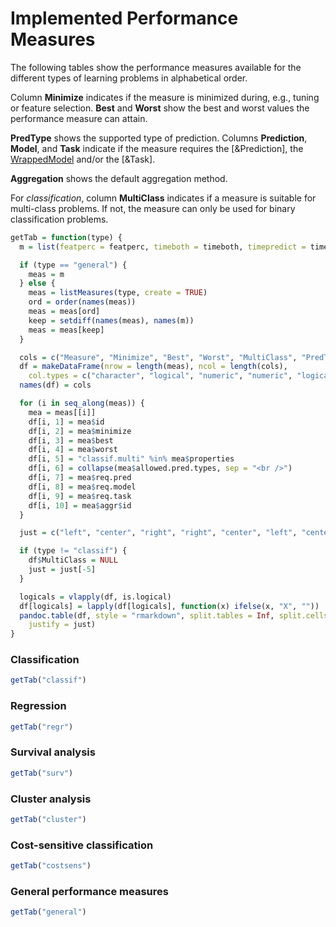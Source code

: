 # Implemented Performance Measures

The following tables show the performance measures available for the different types of
learning problems in alphabetical order.

Column **Minimize** indicates if the measure is minimized during, e.g., tuning or
feature selection.
**Best** and **Worst** show the best and worst values the performance measure can attain.

**PredType** shows the supported type of prediction.
Columns **Prediction**, **Model**, and **Task** indicate if the measure requires the [&Prediction],
the [WrappedModel](&makeWrappedModel) and/or the [&Task].

**Aggregation** shows the default aggregation method.

For *classification*, column **MultiClass** indicates if a measure is suitable for
multi-class problems. If not, the measure can only be used for binary classification problems.


```r
getTab = function(type) {
  m = list(featperc = featperc, timeboth = timeboth, timepredict = timepredict, timetrain = timetrain)

  if (type == "general") {
    meas = m
  } else {
    meas = listMeasures(type, create = TRUE)
    ord = order(names(meas))
    meas = meas[ord]
    keep = setdiff(names(meas), names(m))
    meas = meas[keep]
  }

  cols = c("Measure", "Minimize", "Best", "Worst", "MultiClass", "PredType", "Prediction", "Model", "Task", "Aggregation")
  df = makeDataFrame(nrow = length(meas), ncol = length(cols),
    col.types = c("character", "logical", "numeric", "numeric", "logical", "character", "logical", "logical", "logical", "character"))
  names(df) = cols

  for (i in seq_along(meas)) {
    mea = meas[[i]]
    df[i, 1] = mea$id
    df[i, 2] = mea$minimize
    df[i, 3] = mea$best
    df[i, 4] = mea$worst
    df[i, 5] = "classif.multi" %in% mea$properties
    df[i, 6] = collapse(mea$allowed.pred.types, sep = "<br />")
    df[i, 7] = mea$req.pred
    df[i, 8] = mea$req.model
    df[i, 9] = mea$req.task
    df[i, 10] = mea$aggr$id
  }

  just = c("left", "center", "right", "right", "center", "left", "center", "center", "center", "left")

  if (type != "classif") {
    df$MultiClass = NULL
    just = just[-5]
  }

  logicals = vlapply(df, is.logical)
  df[logicals] = lapply(df[logicals], function(x) ifelse(x, "X", ""))
  pandoc.table(df, style = "rmarkdown", split.tables = Inf, split.cells = Inf,
    justify = just)
}
```

<style type="text/css">
<!--
.col-md-9 th {
padding: 0.5em;
}
.col-md-9 td {
border: solid 1px #ccc;
padding: 0.5em;
vertical-align: top;
}
-->
</style>

### Classification
```r
getTab("classif")
```

### Regression
```r
getTab("regr")
```

### Survival analysis
```r
getTab("surv")
```

### Cluster analysis
```r
getTab("cluster")
```

### Cost-sensitive classification
```r
getTab("costsens")
```

### General performance measures
```r
getTab("general")
```
